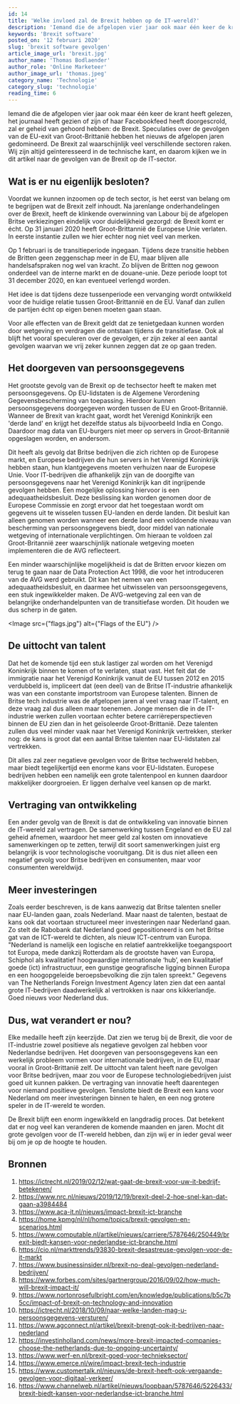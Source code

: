 ```yaml
---
id: 14
title: 'Welke invloed zal de Brexit hebben op de IT-wereld?'
description: 'Iemand die de afgelopen vier jaar ook maar één keer de krant heeft gelezen, het journaal heeft gezien of zijn of haar Facebookfeed heeft doorgescrold, zal er geheid van gehoord hebben: de Brexit. Maar wat zijn de implicaties voor de software-sector?'
keywords: 'Brexit software'
posted_on: '12 februari 2020'
slug: 'brexit software gevolgen'
article_image_url: 'brexit.jpg'
author_name: 'Thomas Bodlaender'
author_role: 'Online Marketeer'
author_image_url: 'thomas.jpeg'
category_name: 'Technologie'
category_slug: 'technologie'
reading_time: 6
---
```



Iemand die de afgelopen vier jaar ook maar één keer de krant heeft gelezen, het journaal heeft gezien of zijn of haar Facebookfeed heeft doorgescrold, zal er geheid van gehoord hebben: de Brexit. Speculaties over de gevolgen van de EU-exit van Groot-Brittanië hebben het nieuws de afgelopen jaren gedomineerd. De Brexit zal waarschijnlijk veel verschillende sectoren raken. Wij zijn altijd geïnteresseerd in de technische kant, en daarom kijken we in dit artikel naar de gevolgen van de Brexit op de IT-sector.

## Wat is er nu eigenlijk besloten?
Voordat we kunnen inzoomen op de tech sector, is het eerst van belang om te begrijpen wat de Brexit zelf inhoudt. Na jarenlange onderhandelingen over de Brexit, heeft de klinkende overwinning van Labour bij de afgelopen Britse verkiezingen eindelijk voor duidelijkheid gezorgd: de Brexit komt er écht. Op 31 januari 2020 heeft Groot-Brittannië de Europese Unie verlaten. In eerste instantie zullen we hier echter nog niet veel van merken.

Op 1 februari is de transitieperiode ingegaan. Tijdens deze transitie hebben de Britten geen zeggenschap meer in de EU, maar blijven alle handelsafspraken nog wel van kracht. Zo blijven de Britten nog gewoon onderdeel van de interne markt en de douane-unie. Deze periode loopt tot 31 december 2020, en kan eventueel verlengd worden.

Het idee is dat tijdens deze tussenperiode een vervanging wordt ontwikkeld voor de huidige relatie tussen Groot-Brittannië en de EU. Vanaf dan zullen de partijen écht op eigen benen moeten gaan staan.

Voor alle effecten van de Brexit geldt dat ze tenietgedaan kunnen worden door wetgeving en verdragen die ontstaan tijdens de transitiefase. Ook al blijft het vooral speculeren over de gevolgen, er zijn zeker al een aantal gevolgen waarvan we vrij zeker kunnen zeggen dat ze op gaan treden.

## Het doorgeven van persoonsgegevens
Het grootste gevolg van de Brexit op de techsector heeft te maken met persoonsgegevens. Op EU-lidstaten is de Algemene Verordening Gegevensbescherming van toepassing. Hierdoor kunnen persoonsgegevens doorgegeven worden tussen de EU en Groot-Britannië. Wanneer de Brexit van kracht gaat, wordt het Verenigd Koninkrijk een 'derde land' en krijgt het dezelfde status als bijvoorbeeld India en Congo. Daardoor mag data van EU-burgers niet meer op servers in Groot-Britannië opgeslagen worden, en andersom.

Dit heeft als gevolg dat Britse bedrijven die zich richten op de Europese markt, en Europese bedrijven die hun servers in het Verenigd Koninkrijk hebben staan, hun klantgegevens moeten verhuizen naar de Europese Unie. Voor IT-bedrijven die afhankelijk zijn van de doorgifte van persoonsgegevens naar het Verenigd Koninkrijk kan dit ingrijpende gevolgen hebben. Een mogelijke oplossing hiervoor is een adequaatheidsbesluit. Deze beslissing kan worden genomen door de Europese Commissie en zorgt ervoor dat het toegestaan wordt om gegevens uit te wisselen tussen EU-landen en derde landen. Dit besluit kan alleen genomen worden wanneer een derde land een voldoende niveau van bescherming van persoonsgegevens biedt, door middel van nationale wetgeving of internationale verplichtingen. Om hieraan te voldoen zal Groot-Britannië zeer waarschijnlijk nationale wetgeving moeten implementeren die de AVG reflecteert.

Een minder waarschijnlijke mogelijkheid is dat de Britten ervoor kiezen om terug te gaan naar de Data Protection Act 1998, die voor het introduceren van de AVG werd gebruikt. Dit kan het nemen van een adequaatheidsbesluit, en daarmee het uitwisselen van persoonsgegevens, een stuk ingewikkelder maken. De AVG-wetgeving zal een van de belangrijke onderhandelpunten van de transitiefase worden. Dit houden we dus scherp in de gaten.

<Image src={"flags.jpg"} alt={"Flags of the EU"} />

## De uittocht van talent
Dat het de komende tijd een stuk lastiger zal worden om het Verenigd Koninkrijk binnen te komen of te verlaten, staat vast. Het feit dat de immigratie naar het Verenigd Koninkrijk vanuit de EU tussen 2012 en 2015 verdubbeld is, impliceert dat (een deel) van de Britse IT-industrie afhankelijk was van een constante importstroom van Europese talenten. Binnen de Britse tech industrie was de afgelopen jaren al veel vraag naar IT-talent, en deze vraag zal dus alleen maar toenemen. Jonge mensen die in de IT-industrie werken zullen voortaan echter betere carrièreperspectieven binnen de EU zien dan in het geïsoleerde Groot-Brittanië. Deze talenten zullen dus veel minder vaak naar het Verenigd Koninkrijk vertrekken, sterker nog: de kans is groot dat een aantal Britse talenten naar EU-lidstaten zal vertrekken.

Dit alles zal zeer negatieve gevolgen voor de Britse techwereld hebben, maar biedt tegelijkertijd een enorme kans voor EU-lidstaten. Europese bedrijven hebben een namelijk een grote talentenpool en kunnen daardoor makkelijker doorgroeien. Er liggen derhalve veel kansen op de markt.

## Vertraging van ontwikkeling
Een ander gevolg van de Brexit is dat de ontwikkeling van innovatie binnen de IT-wereld zal vertragen. De samenwerking tussen Engeland en de EU zal geheid afnemen, waardoor het meer geld zal kosten om innovatieve samenwerkingen op te zetten, terwijl dit soort samenwerkingen juist erg belangrijk is voor technologische vooruitgang. Dit is dus niet alleen een negatief gevolg voor Britse bedrijven en consumenten, maar voor consumenten wereldwijd.

## Meer investeringen
Zoals eerder beschreven, is de kans aanwezig dat Britse talenten sneller naar EU-landen gaan, zoals Nederland. Maar naast de talenten, bestaat de kans ook dat voortaan structureel meer investeringen naar Nederland gaan. Zo stelt de Rabobank dat Nederland goed gepositioneerd is om het Britse gat van de ICT-wereld te dichten, als nieuw ICT-centrum van Europa. "Nederland is namelijk een logische en relatief aantrekkelijke toegangspoort tot Europa, mede dankzij Rotterdam als de grootste haven van Europa, Schiphol als kwalitatief hoogwaardige internationale ‘hub’, een kwalitatief goede (ict) infrastructuur, een gunstige geografische ligging binnen Europa en een hoogopgeleide beroepsbevolking die zijn talen spreekt." Gegevens van The Netherlands Foreign Investment Agency laten zien dat een aantal grote IT-bedrijven daadwerkelijk al vertrokken is naar ons kikkerlandje. Goed nieuws voor Nederland dus.

## Dus, wat verandert er nou?
Elke medaille heeft zijn keerzijde. Dat zien we terug bij de Brexit, die voor de IT-industrie zowel positieve als negatieve gevolgen zal hebben voor Nederlandse bedrijven. Het doorgeven van persoonsgegevens kan een werkelijk probleem vormen voor internationale bedrijven, in de EU, maar vooral in Groot-Brittanië zelf. De uittocht van talent heeft nare gevolgen voor Britse bedrijven, maar zou voor de Europese technologiebedrijven juist goed uit kunnen pakken. De vertraging van innovatie heeft daarentegen voor niemand positieve gevolgen. Tenslotte biedt de Brexit een kans voor Nederland om meer investeringen binnen te halen, en een nog grotere speler in de IT-wereld te worden.

De Brexit blijft een enorm ingewikkeld en langdradig proces. Dat betekent dat er nog veel kan veranderen de komende maanden en jaren. Mocht dit grote gevolgen voor de IT-wereld hebben, dan zijn wij er in ieder geval weer bij om je op de hoogte te houden.

## Bronnen
1. https://ictrecht.nl/2019/02/12/wat-gaat-de-brexit-voor-uw-it-bedrijf-betekenen/
2. https://www.nrc.nl/nieuws/2019/12/19/brexit-deel-2-hoe-snel-kan-dat-gaan-a3984484
3. https://www.aca-it.nl/nieuws/impact-brexit-ict-branche
4. https://home.kpmg/nl/nl/home/topics/brexit-gevolgen-en-scenarios.html
5. https://www.computable.nl/artikel/nieuws/carriere/5787646/250449/brexit-biedt-kansen-voor-nederlandse-ict-branche.html
6. https://cio.nl/markttrends/93830-brexit-desastreuse-gevolgen-voor-de-it-markt
7. https://www.businessinsider.nl/brexit-no-deal-gevolgen-nederland-bedrijven/
8. https://www.forbes.com/sites/gartnergroup/2016/09/02/how-much-will-brexit-impact-it/
9. https://www.nortonrosefulbright.com/en/knowledge/publications/b5c7b5cc/impact-of-brexit-on-technology-and-innovation
10. https://ictrecht.nl/2018/10/09/naar-welke-landen-mag-u-persoonsgegevens-versturen/
11. https://www.agconnect.nl/artikel/brexit-brengt-ook-it-bedrijven-naar-nederland
12. https://investinholland.com/news/more-brexit-impacted-companies-choose-the-netherlands-due-to-ongoing-uncertainty/
13. https://www.werf-en.nl/brexit-goed-voor-technieksector/
14. https://www.emerce.nl/wire/impact-brexit-tech-industrie
15. https://www.customertalk.nl/nieuws/de-brexit-heeft-ook-vergaande-gevolgen-voor-digitaal-verkeer/
16. https://www.channelweb.nl/artikel/nieuws/loopbaan/5787646/5226433/brexit-biedt-kansen-voor-nederlandse-ict-branche.html
